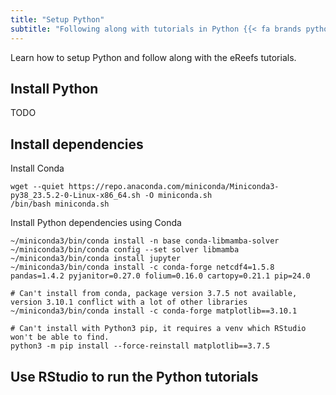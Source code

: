 ```yaml
---
title: "Setup Python"
subtitle: "Following along with tutorials in Python {{< fa brands python >}}"
---
```


:::{.tutorial-description}
Learn how to setup Python and follow along with the eReefs tutorials.
:::

## Install Python

TODO

## Install dependencies

Install Conda
```shell
wget --quiet https://repo.anaconda.com/miniconda/Miniconda3-py38_23.5.2-0-Linux-x86_64.sh -O miniconda.sh
/bin/bash miniconda.sh
```

Install Python dependencies using Conda
```shell
~/miniconda3/bin/conda install -n base conda-libmamba-solver
~/miniconda3/bin/conda config --set solver libmamba
~/miniconda3/bin/conda install jupyter
~/miniconda3/bin/conda install -c conda-forge netcdf4=1.5.8 pandas=1.4.2 pyjanitor=0.27.0 folium=0.16.0 cartopy=0.21.1 pip=24.0

# Can't install from conda, package version 3.7.5 not available, version 3.10.1 conflict with a lot of other libraries
~/miniconda3/bin/conda install -c conda-forge matplotlib==3.10.1

# Can't install with Python3 pip, it requires a venv which RStudio won't be able to find.
python3 -m pip install --force-reinstall matplotlib==3.7.5
```

## Use RStudio to run the Python tutorials
